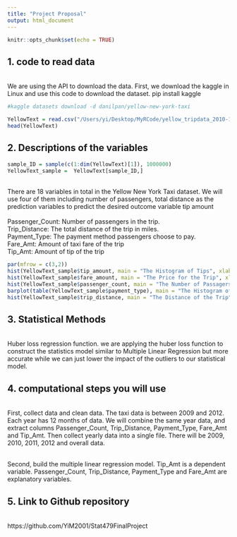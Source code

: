 ```yaml
---
title: "Project Proposal"
output: html_document
---
```


```r
knitr::opts_chunk$set(echo = TRUE)
```

## 1. code to read data
<br /> We are using the API to download the data. First, we download the kaggle in Linux and use this code to download the dataset.
pip install kaggle
```r
#kaggle datasets download -d danilpan/yellow-new-york-taxi
```


```r
YellowText = read.csv("/Users/yi/Desktop/MyRCode/yellow_tripdata_2010-12.csv")
head(YellowText)
```
## 2. Descriptions of the variables

```r
sample_ID = sample(c(1:dim(YellowText)[1]), 1000000)
YellowText_sample =  YellowText[sample_ID,]
```
<br />There are 18 variables in total in the Yellow New York Taxi dataset. We will use four of them including number of passengers, total distance as the prediction variables to predict the desired outcome variable tip amount
<br />
<br />Passenger_Count: Number of passengers in the trip.
<br />Trip_Distance: The total distance of the trip in miles.
<br />Payment_Type: The payment method passengers choose to pay.
<br />Fare_Amt: Amount of taxi fare of the trip
<br />Tip_Amt: Amount of tip of the trip
```r
par(mfrow = c(3,2))
hist(YellowText_sample$tip_amount, main = "The Histogram of Tips", xlab = "Tip Amount")
hist(YellowText_sample$fare_amount, main = "The Price for the Trip", xlab = "Fare Amount")
hist(YellowText_sample$passenger_count, main = "The Number of Passagers", xlab = "Passagers Number")
barplot(table(YellowText_sample$payment_type), main = "The Histogram of Payment Method", xlab = "Payment Method")
hist(YellowText_sample$trip_distance, main = "The Distance of the Trip", xlab = "Trip Distance")
```

## 3. Statistical Methods ##
<br />Huber loss regression function. we are applying the huber loss function to construct the statistics model similar to Multiple Linear Regression but more accurate while we can just lower the impact of the outliers to our statistical model. 

## 4. computational steps you will use ##
<br />First, collect data and clean data. The taxi data is between 2009 and 2012. Each year has 12 months of data. We will combine the same year data, and extract columns Passenger_Count, Trip_Distance, Payment_Type, Fare_Amt and Tip_Amt. Then collect yearly data into a single file. There will be 2009, 2010, 2011, 2012 and overall data. 

<br />Second, build the multiple linear regression model. Tip_Amt is a dependent variable. Passenger_Count, Trip_Distance, Payment_Type and Fare_Amt are explanatory variables.

## 5. Link to Github repository
<br />https://github.com/YiM2001/Stat479FinalProject


